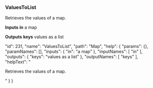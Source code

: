 ### ValuesToList

Retrieves the values of a map.

**Inputs**
**in**
a map


**Outputs**
**keys**
values as a list





  "id": 231,
  "name": "ValuesToList",
  "path": "Map",
  "help": {
    "params": {},
    "paramNames": [],
    "inputs": {
      "in": "a map"
    },
    "inputNames": [
      "in"
    ],
    "outputs": {
      "keys": "values as a list"
    },
    "outputNames": [
      "keys"
    ],
    "helpText": "<p>Retrieves the values of a map.</p>"
  }
}